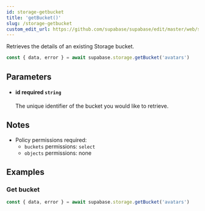 ```yaml
---
id: storage-getbucket
title: 'getBucket()'
slug: /storage-getbucket
custom_edit_url: https://github.com/supabase/supabase/edit/master/web/spec/supabase_js_v2_ref.yml
---
```



Retrieves the details of an existing Storage bucket.

```js
const { data, error } = await supabase.storage.getBucket('avatars')
```

## Parameters

<ul className="method-list-group">
  
<li className="method-list-item">
  <h4 className="method-list-item-label">
    <span className="method-list-item-label-name">
      id
    </span>
    <span className="method-list-item-label-badge required">
      required
    </span>
    <span className="method-list-item-validation">
      <code>string</code>
    </span>
  </h4>
  <div class="method-list-item-description">

The unique identifier of the bucket you would like to retrieve.

  </div>
  
</li>

</ul>

## Notes

- Policy permissions required:
  - `buckets` permissions: `select`
  - `objects` permissions: none

## Examples

### Get bucket

```js
const { data, error } = await supabase.storage.getBucket('avatars')
```
